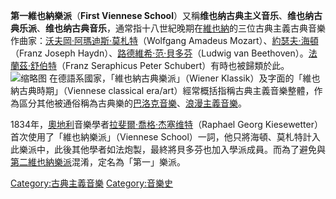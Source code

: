 {{Unreferenced|time=2020-08-13T23:37:36+00:00}}
'''第一維也納樂派'''（'''First Viennese School'''）又稱'''维也纳古典主义音乐'''、'''维也纳古典乐派'''、'''维也纳古典音乐'''，通常指十八世紀晚期在[[維也納|維也納]]的三位古典主義古典音樂作曲家：[[沃夫岡·阿瑪迪斯·莫札特|沃夫岡·阿瑪迪斯·莫札特]]（Wolfgang Amadeus Mozart）、[[約瑟夫·海頓|約瑟夫·海頓]]（Franz Joseph Haydn）、[[路德維希·范·貝多芬|路德維希·范·貝多芬]]（Ludwig van Beethoven）。[[法蘭茲·舒伯特|法蘭茲·舒伯特]]（Franz Seraphicus Peter Schubert）有時也被歸類於此。
[[File:1808PerformanceOfHaydnCreation.jpg|缩略图]]
在德語系國家，「維也納古典樂派」（Wiener Klassik）及字面的「維也納古典時期」（Viennese classical era/art）經常概括指稱古典主義音樂整體，作為區分其他被通俗稱為古典樂的[[巴洛克音樂|巴洛克音樂]]、[[浪漫主義音樂|浪漫主義音樂]]。

1834年，[[奧地利|奧地利]]音樂學者[[拉斐爾·喬格·杰塞维特|拉斐爾·喬格·杰塞维特]]（Raphael Georg Kiesewetter）首次使用了「維也納樂派」（Viennese School）一詞，他只將海頓、莫札特計入此樂派中，此後其他學者如法炮製，最終將貝多芬也加入學派成員。而為了避免與[[第二維也納樂派|第二維也納樂派]]混淆，定名為「第一」樂派。

{{古典主义音乐}}

[[Category:古典主義音樂|Category:古典主義音樂]]
[[Category:音樂史|Category:音樂史]]